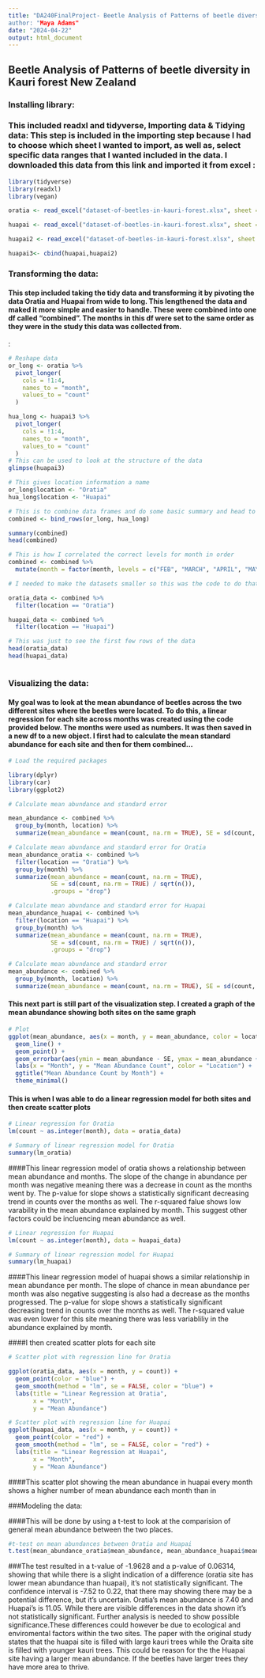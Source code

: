 ---
title: "DA240FinalProject- Beetle Analysis of Patterns of beetle diversity in Kauri forest
author: "Maya Adams"
date: "2024-04-22"
output: html_document
---

## Beetle Analysis of Patterns of beetle diversity in Kauri forest New Zealand

### Installing library:

### This included readxl and tidyverse, Importing data & Tidying data: This step is included in the importing step because I had to choose which sheet I wanted to import, as well as, select specific data ranges that I wanted included in the data. I downloaded this data from this link and imported it from excel :

```{r}
library(tidyverse)
library(readxl)
library(vegan)

oratia <- read_excel("dataset-of-beetles-in-kauri-forest.xlsx", sheet = 2, range = "A2:P109")

huapai <- read_excel("dataset-of-beetles-in-kauri-forest.xlsx", sheet = 2, range = "A2:D109")

huapai2 <- read_excel("dataset-of-beetles-in-kauri-forest.xlsx", sheet = 2, range ="Q2:AB109")

huapai3<- cbind(huapai,huapai2)
```

### Transforming the data:

#### This step included taking the tidy data and transforming it by pivoting the data Oratia and Huapai from wide to long. This lengthened the data and maked it more simple and easier to handle. These were combined into one df called "combined". The months in this df were set to the same order as they were in the study this data was collected from.

:

```{r}

# Reshape data
or_long <- oratia %>% 
  pivot_longer(
    cols = !1:4, 
    names_to = "month", 
    values_to = "count"
  )

hua_long <- huapai3 %>% 
  pivot_longer(
    cols = !1:4,
    names_to = "month", 
    values_to = "count"
  )
# This can be used to look at the structure of the data
glimpse(huapai3)

# This gives location information a name
or_long$location <- "Oratia"
hua_long$location <- "Huapai"

# This is to combine data frames and do some basic summary and head to see what they look like combined
combined <- bind_rows(or_long, hua_long)

summary(combined)
head(combined)

# This is how I correlated the correct levels for month in order
combined <- combined %>%
  mutate(month = factor(month, levels = c("FEB", "MARCH", "APRIL", "MAY", "JUNE", "JULY", "AUGUST", "SEPT", "OCT", "NOV", "DEC","JAN")))

# I needed to make the datasets smaller so this was the code to do that.

oratia_data <- combined %>% 
  filter(location == "Oratia")

huapai_data <- combined %>% 
  filter(location == "Huapai")

# This was just to see the first few rows of the data 
head(oratia_data)
head(huapai_data)



```

### Visualizing the data:

#### My goal was to look at the mean abundance of beetles across the two different sites where the beetles were located. To do this, a linear regression for each site across months was created using the code provided below. The months were used as numbers. It was then saved in a new df to a new object. I first had to calculate the mean standard abundance for each site and then for them combined...

```{r}


# Load the required packages

library(dplyr)
library(car)
library(ggplot2)

# Calculate mean abundance and standard error

mean_abundance <- combined %>%
  group_by(month, location) %>%
  summarize(mean_abundance = mean(count, na.rm = TRUE), SE = sd(count, na.rm = TRUE) / sqrt(n()), .groups = "drop")

# Calculate mean abundance and standard error for Oratia
mean_abundance_oratia <- combined %>%
  filter(location == "Oratia") %>%
  group_by(month) %>%
  summarize(mean_abundance = mean(count, na.rm = TRUE),
            SE = sd(count, na.rm = TRUE) / sqrt(n()),
            .groups = "drop")

# Calculate mean abundance and standard error for Huapai
mean_abundance_huapai <- combined %>%
  filter(location == "Huapai") %>%
  group_by(month) %>%
  summarize(mean_abundance = mean(count, na.rm = TRUE),
            SE = sd(count, na.rm = TRUE) / sqrt(n()),
            .groups = "drop")

# Calculate mean abundance and standard error
mean_abundance <- combined %>%
  group_by(month, location) %>%
  summarize(mean_abundance = mean(count, na.rm = TRUE), SE = sd(count, na.rm = TRUE) / sqrt(n()), .groups = "drop")

```

#### This next part is still part of the visualization step. I created a graph of the mean abundance showing both sites on the same graph

```{R}
# Plot
ggplot(mean_abundance, aes(x = month, y = mean_abundance, color = location, group = location)) +
  geom_line() +
  geom_point() +
  geom_errorbar(aes(ymin = mean_abundance - SE, ymax = mean_abundance + SE), width = 0.2) +
  labs(x = "Month", y = "Mean Abundance Count", color = "Location") +
  ggtitle("Mean Abundance Count by Month") +
  theme_minimal()
```

#### This is when I was able to do a linear regression model for both sites and then create scatter plots

```{r}
# Linear regression for Oratia
lm(count ~ as.integer(month), data = oratia_data)

# Summary of linear regression model for Oratia
summary(lm_oratia)

```

####This linear regression model of oratia shows a relationship between mean abundance and months. The slope of the change in abundance per month was negative meaning there was a decrease in count as the months went by. The p-value for slope shows a statistically significant decreasing trend in counts over the months as well. The r-squared falue shows low varability in the mean abundance explained by month. This suggest other factors could be incluencing mean abundance as well.

```{r}
# Linear regression for Huapai
lm(count ~ as.integer(month), data = huapai_data)

# Summary of linear regression model for Huapai
summary(lm_huapai)
```

####This linear regression model of huapai shows a similar relationship in mean abundance per month. The slope of chance in mean abundance per month was also negative suggesting is also had a decrease as the months progressed. The p-value for slope shows a statistically significant decreasing trend in counts over the months as well. The r-squared value was even lower for this site meaning there was less variabliliy in the abundance explained by month.

####I then created scatter plots for each site

```{r}
# Scatter plot with regression line for Oratia

ggplot(oratia_data, aes(x = month, y = count)) +
  geom_point(color = "blue") +
  geom_smooth(method = "lm", se = FALSE, color = "blue") +
  labs(title = "Linear Regression at Oratia",
       x = "Month",
       y = "Mean Abundance")

```

```{r}
# Scatter plot with regression line for Huapai
ggplot(huapai_data, aes(x = month, y = count)) +
  geom_point(color = "red") +
  geom_smooth(method = "lm", se = FALSE, color = "red") +
  labs(title = "Linear Regression at Huapai",
       x = "Month",
       y = "Mean Abundance")

```

####This scatter plot showing the mean abundance in huapai every month shows a higher number of mean abundance each month than in

###Modeling the data:

####This will be done by using a t-test to look at the comparision of general mean abundance between the two places.

```{r}
#t-test on mean abundances between Oratia and Huapai
t.test(mean_abundance_oratia$mean_abundance, mean_abundance_huapai$mean_abundance)


```

###The test resulted in a t-value of -1.9628 and a p-value of 0.06314, showing that while there is a slight indication of a difference (oratia site has lower mean abundance than huapai), it's not statistically significant. The confidence interval is -7.52 to 0.22, that there may showing there may be a potential difference, but it's uncertain. Oratia's mean abundance is 7.40 and Huapai's is 11.05. While there are visible differences in the data shown it's not statistically significant. Further analysis is needed to show possible significance.These differences could however be due to ecological and enviromental factors within the two sites. The paper with the original study states that the huapai site is filled with large kauri trees while the Oraita site is filled with younger kauri trees. This could be reason for the the Huapai site having a larger mean abundance. If the beetles have larger trees they have more area to thrive.
